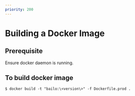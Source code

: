 ```yaml
---
priority: 200
---
```



# Building a Docker Image


## Prerequisite

Ensure docker daemon is running.

## To build docker image

```
$ docker build -t "bailo:\<version\>" -f Dockerfile.prod .
```
